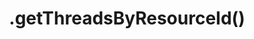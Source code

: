 ---
title: .getThreadsByResourceId()
description: getThreadsByResourceId()メソッドのリファレンス
order: 5
updated: 2024-03-18
--- 